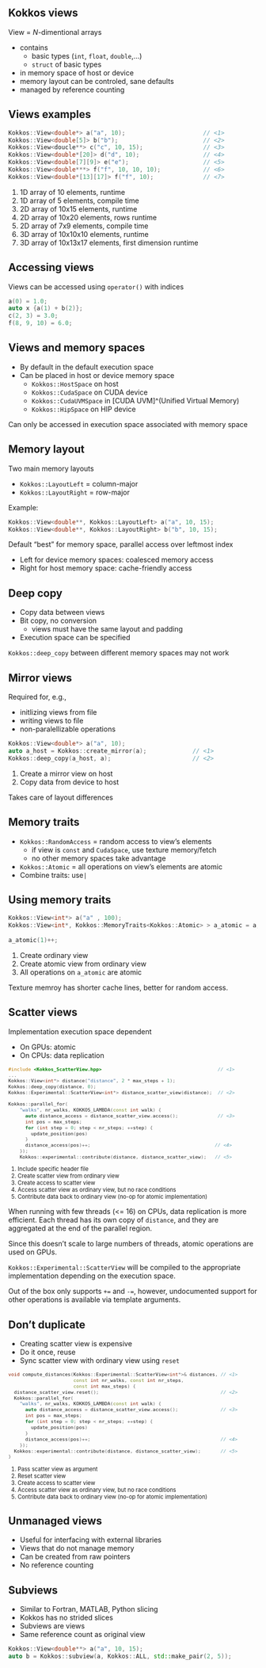 ## Kokkos views

View = $N$-dimentional arrays

- contains
  - basic types (`int`, `float`, `double`,...)
  - `struct` of basic types
- in memory space of host or device
- memory layout can be controled, sane defaults
- managed by reference counting


## Views examples

```c++
Kokkos::View<double*> a("a", 10);                      // <1>
Kokkos::View<double[5]> b("b");                        // <2>
Kokkos::View<doucle**> c("c", 10, 15);                 // <3>
Kokkos::View<double*[20]> d("d", 10);                  // <4>
Kokkos::View<double[7][9]> e("e");                     // <5>
Kokkos::View<double***> f("f", 10, 10, 10);            // <6>
Kokkos::View<double*[13][17]> f("f", 10);              // <7>
```

1. 1D array of 10 elements, runtime
2. 1D array of 5 elements, compile time
3. 2D array of 10x15 elements, runtime
4. 2D array of 10x20 elements, rows runtime
5. 2D array of 7x9 elements, compile time
6. 3D array of 10x10x10 elements, runtime
7. 3D array of 10x13x17 elements, first dimension runtime


## Accessing views

Views can be accessed using `operator()` with indices

```c++
a(0) = 1.0;
auto x {a(1) + b(2)};
c(2, 3) = 3.0;
f(8, 9, 10) = 6.0;
```


## Views and memory spaces

- By default in the default execution space
- Can be placed in host or device memory space
  - `Kokkos::HostSpace` on host
  - `Kokkos::CudaSpace` on CUDA device
  - `Kokkos::CudaUVMSpace` in [CUDA UVM]^(Unified Virtual Memory)
  - `Kokkos::HipSpace` on HIP device

::: {.callout-warning .fragment}
Can only be accessed in execution space associated with memory space
:::


## Memory layout

Two main memory layouts

- `Kokkos::LayoutLeft` = column-major
- `Kokkos::LayoutRight` = row-major

::: {.fragment}
Example:

```c++
Kokkos::View<double**, Kokkos::LayoutLeft> a("a", 10, 15);
Kokkos::View<double**, Kokkos::LayoutRight> b("b", 10, 15);
```
:::

::: {.fragment}
Default "best" for memory space, parallel access over leftmost index

- Left for device memory spaces: coalesced memory access
- Right for host memory space: cache-friendly access
:::


## Deep copy

- Copy data between views
- Bit copy, no conversion
  - views must have the same layout and padding
- Execution space can be specified

::: {.callout-warning .fragment}
`Kokkos::deep_copy` between different memory spaces may not work
:::


## Mirror views

Required for, e.g.,

- initlizing views from file
- writing views to file
- non-paralellizable operations

::: {.fragment}
```c++
Kokkos::View<double*> a("a", 10);
auto a_host = Kokkos::create_mirror(a);             // <1>
Kokkos::deep_copy(a_host, a);                       // <2>
```

1. Create a mirror view on host
2. Copy data from device to host
:::

::: {.fragment}
Takes care of layout differences
:::


## Memory traits

- `Kokkos::RandomAccess` = random access to view's elements
  - if view is `const` and `CudaSpace`, use texture memory/fetch
  - no other memory spaces take advantage
- `Kokkos::Atomic` = all operations on view's elements are atomic
- Combine traits: use`|`


## Using memory traits

```c++
Kokkos::View<int*> a("a" , 100);                                                // <1>
Kokkos::View<int*, Kokkos::MemoryTraits<Kokkos::Atomic> > a_atomic = a;         // <2>
    
a_atomic(1)++;                                                                  // <3>
```

1. Create ordinary view
2. Create atomic view from ordinary view
3. All operations on `a_atomic` are atomic

::: notes
Texture memroy has shorter cache lines, better for random access.
:::


## Scatter views

Implementation execution space dependent

- On GPUs: atomic
- On CPUs: data replication

::: {.fragment style="font-size: 80%"}
```c++
#include <Kokkos_ScatterView.hpp>                                         // <1>
...
Kokkos::View<int*> distance("distance", 2 * max_steps + 1);
Kokkos::deep_copy(distance, 0);
Kokkos::Experimental::ScatterView<int*> distance_scatter_view(distance);  // <2>

Kokkos::parallel_for(
    "walks", nr_walks, KOKKOS_LAMBDA(const int walk) {
      auto distance_access = distance_scatter_view.access();              // <3>
      int pos = max_steps;
      for (int step = 0; step < nr_steps; ++step) {
        update_position(pos)
      }
      distance_access(pos)++;                                            // <4>
    });
    Kokkos::experimental::contribute(distance, distance_scatter_view);   // <5>
```

1. Include specific header file
2. Create scatter view from ordinary view
3. Create access to scatter view
4. Access scatter view as ordinary view, but no race conditions
5. Contribute data back to ordinary view (no-op for atomic implementation)
:::

::: notes
When running with few threads (<= 16) on CPUs, data replication is more efficient.
Each thread has its own copy of `distance`, and they are aggregated at the end of
the parallel region.

Since this doesn't scale to large numbers of threads, atomic operations are used on GPUs.

`Kokkos::Experimental::ScatterView` will be compiled to the appropriate implementation
depending on the execution space.

Out of the box only supports `+=` and `-=`, however, undocumented support for other
operations is available via template arguments.
:::


## Don't duplicate

- Creating scatter view  is expensive
- Do it once, reuse
- Sync scatter view with ordinary view using `reset`

::: {.fragment style="font-size: 80%"}
```c++
void compute_distances(Kokkos::Experimental::ScatterView<int*>& distances, // <1>
                       const int nr_walks, const int nr_steps,
                       const int max_steps) {
  distance_scatter_view.reset();                                           // <2>
  Kokkos::parallel_for(
    "walks", nr_walks, KOKKOS_LAMBDA(const int walk) {
      auto distance_access = distance_scatter_view.access();               // <3>
      int pos = max_steps;
      for (int step = 0; step < nr_steps; ++step) {
        update_position(pos)
      }
      distance_access(pos)++;                                              // <4>
    });
  Kokkos::experimental::contribute(distance, distance_scatter_view);       // <5>
}
```

1. Pass scatter view as argument
2. Reset scatter view
3. Create access to scatter view
4. Access scatter view as ordinary view, but no race conditions
5. Contribute data back to ordinary view (no-op for atomic implementation)
:::


## Unmanaged views

- Useful for interfacing with external libraries
- Views that do not manage memory
- Can be created from raw pointers
- No reference counting


## Subviews

- Similar to Fortran, MATLAB, Python slicing
- Kokkos has no strided slices
- Subviews are views
- Same reference count as original view

::: {.fragment}
```c++
Kokkos::View<double**> a("a", 10, 15);
auto b = Kokkos::subview(a, Kokkos::ALL, std::make_pair(2, 5));             // <1>
```
:::
